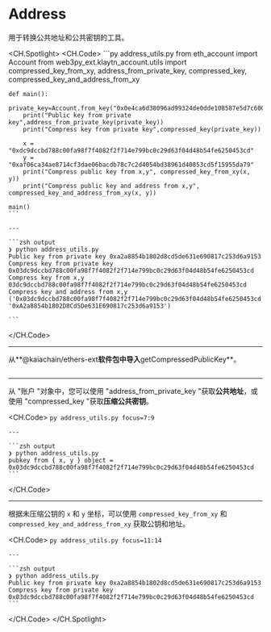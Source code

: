 # Address

用于转换公共地址和公共密钥的工具。

<CH.Spotlight>
  <CH.Code>
    ```py address_utils.py
    from eth_account import Account
    from web3py_ext.klaytn_account.utils import compressed_key_from_xy, address_from_private_key, compressed_key, \
        compressed_key_and_address_from_xy


    def main():
        private_key=Account.from_key("0x0e4ca6d38096ad99324de0dde108587e5d7c600165ae4cd6c2462c597458c2b8")
        print("Public key from private key",address_from_private_key(private_key))
        print("Compress key from private key",compressed_key(private_key))

        x = "0xdc9dccbd788c00fa98f7f4082f2f714e799bc0c29d63f04d48b54fe6250453cd"
        y = "0xaf06ca34ae8714cf3dae06bacdb78c7c2d4054bd38961d40853cd5f15955da79"
        print("Compress public key from x,y", compressed_key_from_xy(x, y))
        print("Compress public key and address from x,y", compressed_key_and_address_from_xy(x, y))

    main()
    ```

    ---

    ```zsh output
    ❯ python address_utils.py
    Public key from private key 0xa2a8854b1802d8cd5de631e690817c253d6a9153
    Compress key from private key 0x03dc9dccbd788c00fa98f7f4082f2f714e799bc0c29d63f04d48b54fe6250453cd
    Compress key from x,y 03dc9dccbd788c00fa98f7f4082f2f714e799bc0c29d63f04d48b54fe6250453cd
    Compress key and address from x,y ('0x03dc9dccbd788c00fa98f7f4082f2f714e799bc0c29d63f04d48b54fe6250453cd', '0xA2a8854b1802D8Cd5De631E690817c253d6a9153')

    ```
  </CH.Code>

  ---

  从\*\*@kaiachain/ethers-ext**软件包中导入**getCompressedPublicKey\*\*。

  ```py address_utils.py focus=1:3
  ```

  ---

  从 "账户 "对象中，您可以使用 "address_from_private_key "获取**公共地址**，或使用 "compressed_key "获取**压缩公共密钥**。

  <CH.Code>
    ```py address_utils.py focus=7:9
    ```

    ---

    ```zsh output
    ❯ python address_utils.py
    pubkey from { x, y } object = 0x03dc9dccbd788c00fa98f7f4082f2f714e799bc0c29d63f04d48b54fe6250453cd
    ```
  </CH.Code>

  ---

  根据未压缩公钥的 `x` 和 `y` 坐标，可以使用 `compressed_key_from_xy` 和 `compressed_key_and_address_from_xy` 获取公钥和地址。

  <CH.Code>
    ```py address_utils.py focus=11:14
    ```

    ---

    ```zsh output
    ❯ python address_utils.py
    Public key from private key 0xa2a8854b1802d8cd5de631e690817c253d6a9153
    Compress key from private key 0x03dc9dccbd788c00fa98f7f4082f2f714e799bc0c29d63f04d48b54fe6250453cd
    ```
  </CH.Code>
</CH.Spotlight>

